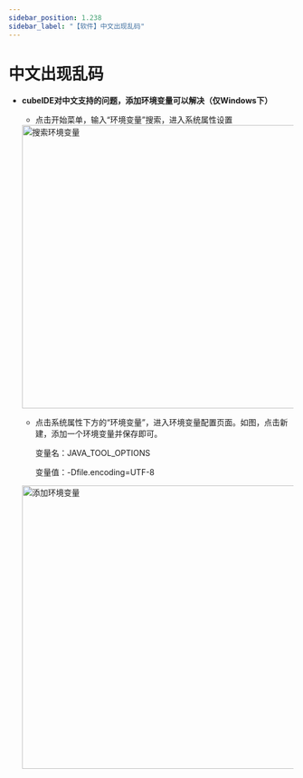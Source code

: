 ```yaml
---
sidebar_position: 1.238
sidebar_label: "【软件】中文出现乱码"
---
```


# 中文出现乱码

- **cubeIDE对中文支持的问题，添加环境变量可以解决（仅Windows下）**

  - 点击开始菜单，输入“环境变量”搜索，进入系统属性设置

  <div style={{ display: "flex", justifyContent: "center", alignItems: "center", marginBottom: "20px"}}>
  <img src={require('./img/搜索环境变量.png').default} alt="搜索环境变量" width="500px" />
  </div>

  - 点击系统属性下方的“环境变量”，进入环境变量配置页面。如图，点击新建，添加一个环境变量并保存即可。

    变量名：JAVA_TOOL_OPTIONS

    变量值：-Dfile.encoding=UTF-8

  <div style={{ display: "flex", justifyContent: "center", alignItems: "center", marginBottom: "20px"}}>
  <img src={require('./img/添加环境变量.png').default} alt="添加环境变量" width="500px" />
  </div>
